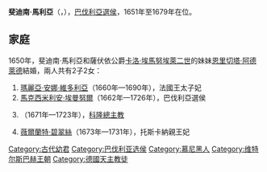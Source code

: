 {{Multiple issues|
{{Expand language|1=en|time=2020-11-12T12:47:09+00:00}}
{{Unreferenced|time=2020-11-12T12:47:09+00:00}}
}}
{{Infobox royalty
| name         = 斐迪南·馬利亞
| image        = Ferdinand Maria of Bavaria.jpg
| image_size   = 200
| succession   = 巴伐利亞選侯
| reign        = 1651年9月27日 — 1679年5月26日
| predecessor  = [[马克西米利安一世_(巴伐利亚选帝侯)|馬克西米利安一世]]
| successor    = [[馬克西米利安二世·埃曼努爾|馬克西米利安二世]]
| birth_date   = {{Birth date|1636|10|31|df=y}}
| birth_place  = [[施萊斯海姆宮|施萊斯海姆宮]]
| death_date   = {{death date and age|1679|5|26|1636|10|31|df=y}}
| death_place  = 施萊斯海姆宮
| burial_date  = 1679年6月
| burial_place = [[鐵阿提納教堂|鐵阿提納教堂]]
| house        = [[維特爾斯巴赫王朝|維特爾斯巴赫王朝]]
| father       = [[马克西米利安一世_(巴伐利亚选帝侯)|馬克西米利安一世]]
| mother       = [[奧地利的瑪麗亞·安娜_(1610-1665)|奧地利的瑪麗亞·安娜]]
| religion     = [[羅馬天主教|羅馬天主教]]
}}
'''斐迪南·馬利亞'''（{{lang-de|Ferdinand Maria}}，{{bd|1636年|10月31日|1679年|5月26日}}），[[巴伐利亞統治者列表|巴伐利亞選侯]]，1651年至1679年在位。

== 家庭 ==
1650年，斐迪南·馬利亞和薩伏依公爵[[卡洛·埃馬努埃萊二世|卡洛·埃馬努埃萊二世]]的妹妹[[薩伏依的恩里切塔·阿德萊德|恩里切塔·阿德萊德]]結婚，兩人共有2子2女：
# [[巴伐利亞的瑪麗亞·安娜·維多利亞|瑪麗亞·安娜·維多利亞]]（1660年—1690年），法國王太子妃
# [[馬克西米利安二世·埃曼努爾|馬克西米利安·埃曼努爾]]（1662年—1726年），巴伐利亞選侯
# {{le|巴伐利亞的約瑟夫·克萊門斯|Joseph Clemens of Bavaria|約瑟夫·克萊門斯}}（1671年—1723年），[[科隆總主教|科隆總主教]]
# [[巴伐利亞的薇爾蘭特·碧翠絲|薇爾蘭特·碧翠絲]]（1673年—1731年），托斯卡納親王妃

{{s-start}}
{{s-hou|[[維特爾斯巴赫王朝|維特爾斯巴赫王朝]]|1636年|10月31日|1679年|5月26日}}
{{s-reg|}}
{{s-bef | before=[[馬克西米利安一世_(巴伐利亞選帝侯)|馬克西米利安一世]]}}
{{s-ttl | title= [[巴伐利亞统治者列表|巴伐利亞選侯]] |years=1651年–1679年}}
{{s-aft | after=[[馬克西米利安二世·埃曼努爾|馬克西米利安二世]]}}
{{s-end}}

{{DEFAULTSORT:Ferdinand Maria, Elector Of Bavaria}}
[[Category:古代幼君|Category:古代幼君]]
[[Category:巴伐利亚选侯|Category:巴伐利亚选侯]]
[[Category:慕尼黑人|Category:慕尼黑人]]
[[Category:维特尔斯巴赫王朝|Category:维特尔斯巴赫王朝]]
[[Category:德國天主教徒|Category:德國天主教徒]]